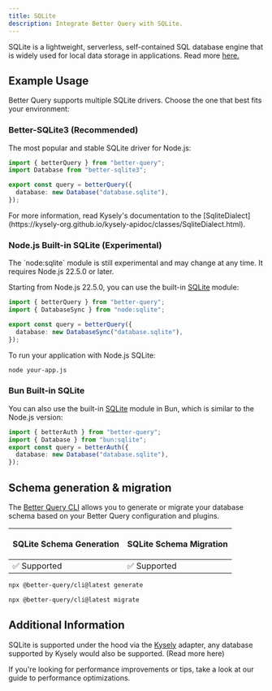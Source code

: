 ```yaml
---
title: SQLite
description: Integrate Better Query with SQLite.
---
```


SQLite is a lightweight, serverless, self-contained SQL database engine that is widely used for local data storage in applications.
Read more [here.](https://www.sqlite.org/)

## Example Usage

Better Query supports multiple SQLite drivers. Choose the one that best fits your environment:

### Better-SQLite3 (Recommended)

The most popular and stable SQLite driver for Node.js:

```ts title="query.ts"
import { betterQuery } from "better-query";
import Database from "better-sqlite3";

export const query = betterQuery({
  database: new Database("database.sqlite"),
});
```

<Callout>
  For more information, read Kysely's documentation to the
  [SqliteDialect](https://kysely-org.github.io/kysely-apidoc/classes/SqliteDialect.html).
</Callout>

### Node.js Built-in SQLite (Experimental)

<Callout type="warning">
  The `node:sqlite` module is still experimental and may change at any time. It requires Node.js 22.5.0 or later.
</Callout>

Starting from Node.js 22.5.0, you can use the built-in [SQLite](https://nodejs.org/api/sqlite.html) module:

```ts title="query.ts"
import { betterQuery } from "better-query";
import { DatabaseSync } from "node:sqlite";

export const query = betterQuery({
  database: new DatabaseSync("database.sqlite"),
});
```

To run your application with Node.js SQLite:
```bash
node your-app.js
```

### Bun Built-in SQLite

You can also use the built-in [SQLite](https://bun.com/docs/api/sqlite) module in Bun, which is similar to the Node.js version:

```ts title="query.ts"
import { betterAuth } from "better-query";
import { Database } from "bun:sqlite";
export const query = betterAuth({
  database: new Database("database.sqlite"),
});
```

## Schema generation & migration

The [Better Query CLI](/docs/concepts/cli) allows you to generate or migrate
your database schema based on your Better Query configuration and plugins.

<table>
  <thead>
    <tr className="border-b">
      <th>
        <p className="font-bold text-[16px] mb-1">SQLite Schema Generation</p>
      </th>
      <th>
        <p className="font-bold text-[16px] mb-1">SQLite Schema Migration</p>
      </th>
    </tr>
  </thead>
  <tbody>
    <tr className="h-10">
      <td>✅ Supported</td>
      <td>✅ Supported</td>
    </tr>
  </tbody>
</table>

```bash title="Schema Generation"
npx @better-query/cli@latest generate
```

```bash title="Schema Migration"
npx @better-query/cli@latest migrate
```

## Additional Information

SQLite is supported under the hood via the [Kysely](https://kysely.dev/) adapter, any database supported by Kysely would also be supported. (<Link href="/docs/adapters/other-relational-databases">Read more here</Link>)

If you're looking for performance improvements or tips, take a look at our guide to <Link href="/docs/guides/optimizing-for-performance">performance optimizations</Link>.
